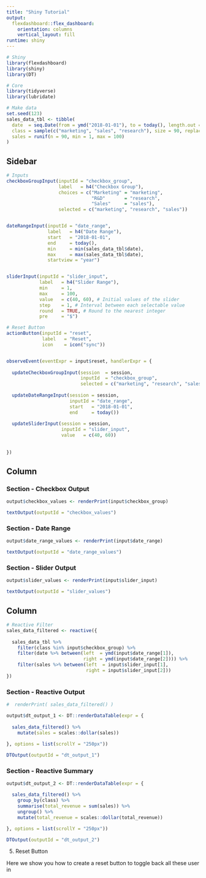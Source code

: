 ```yaml
---
title: "Shiny Tutorial"
output: 
  flexdashboard::flex_dashboard:
    orientation: columns
    vertical_layout: fill
runtime: shiny
---
```


```r
# Shiny
library(flexdashboard)
library(shiny)
library(DT)

# Core
library(tidyverse)
library(lubridate)
```

```r
# Make data
set.seed(123)
sales_data_tbl <- tibble(
  date  = seq.Date(from = ymd("2018-01-01"), to = today(), length.out = 90),
  class = sample(c("marketing", "sales", "research"), size = 90, replace = TRUE),
  sales = runif(n = 90, min = 1, max = 100)
)
```




Sidebar {.sidebar}
------------------------

```r
# Inputs
checkboxGroupInput(inputId = "checkbox_group", 
                   label   = h4("Checkbox Group"), 
                   choices = c("Marketing" = "marketing",
                               "R&D"       = "research",
                               "Sales"     = "sales"), 
                   selected = c("marketing", "research", "sales"))


dateRangeInput(inputId = "date_range", 
               label   = h4("Date Range"), 
               start   = "2018-01-01", 
               end     = today(),        
               min     = min(sales_data_tbl$date), 
               max     = max(sales_data_tbl$date), 
               startview = "year")


sliderInput(inputId = "slider_input", 
            label   = h4("Slider Range"), 
            min     = 1,
            max     = 100, 
            value   = c(40, 60), # Initial values of the slider
            step    = 1, # Interval between each selectable value
            round   = TRUE, # Round to the nearest integer
            pre     = "$")

```




```r
# Reset Button
actionButton(inputId = "reset", 
             label   = "Reset", 
             icon    = icon("sync"))


observeEvent(eventExpr = input$reset, handlerExpr = {
  
  updateCheckboxGroupInput(session  = session, 
                           inputId  = "checkbox_group", 
                           selected = c("marketing", "research", "sales"))
  
  updateDateRangeInput(session = session, 
                       inputId = "date_range", 
                       start   = "2018-01-01", 
                       end     = today())
  
  updateSliderInput(session = session, 
                    inputId = "slider_input", 
                    value   = c(40, 60))
  
  
})

```



Column {data-width=500}
-----------------------


### Section - Checkbox Output

```r
output$checkbox_values <- renderPrint(input$checkbox_group)

textOutput(outputId = "checkbox_values")
```


### Section - Date Range

```r

output$date_range_values <- renderPrint(input$date_range)

textOutput(outputId = "date_range_values")
```

### Section - Slider Output


```r
output$slider_values <- renderPrint(input$slider_input)

textOutput(outputId = "slider_values")

```


Column {data-width=750}
-----------------------

```r
# Reactive Filter
sales_data_filtered <- reactive({
  
  sales_data_tbl %>%
    filter(class %in% input$checkbox_group) %>%
    filter(date %>% between(left  = ymd(input$date_range[1]), 
                            right = ymd(input$date_range[2]))) %>%
    filter(sales %>% between(left  = input$slider_input[1],
                             right = input$slider_input[2]))
})

```


### Section - Reactive Output


```r
#  renderPrint( sales_data_filtered() )

output$dt_output_1 <- DT::renderDataTable(expr = {
  
  sales_data_filtered() %>%
    mutate(sales = scales::dollar(sales))
  
}, options = list(scrollY = "250px"))

DTOutput(outputId = "dt_output_1")
```


### Section - Reactive Summary

```r
output$dt_output_2 <- DT::renderDataTable(expr = {

  sales_data_filtered() %>%
    group_by(class) %>%
    summarise(total_revenue = sum(sales)) %>%
    ungroup() %>%
    mutate(total_revenue = scales::dollar(total_revenue))

}, options = list(scrollY = "250px"))

DTOutput(outputId = "dt_output_2")
```

5. Reset Button

Here we show you how to create a reset button to toggle back all these user in


